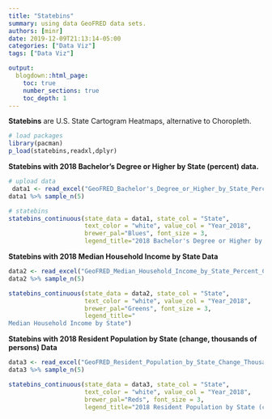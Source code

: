 ```yaml
---
title: "Statebins"
summary: using data GeoFRED data sets.
authors: [minr]
date: 2019-12-09T21:13:14-05:00
categories: ["Data Viz"]
tags: ["Data Viz"]

output:
  blogdown::html_page:
    toc: true
    number_sections: true
    toc_depth: 1   
---
```


**Statebins** are U.S. State Cartogram Heatmaps, alternative to Choropleth.


```r
# load packages
library(pacman)
p_load(statebins,readxl,dplyr)
```


**Statebins with 2018 Bachelor's Degree or Higher by State (percent) data.**
```r
# upload data
 data1 <- read_excel("GeoFRED_Bachelor's_Degree_or_Higher_by_State_Percent.xls", skip = 1)
data1 %>% sample_n(5)
```

```r
# statebins
statebins_continuous(state_data = data1, state_col = "State",
                     text_color = "white", value_col = "Year_2018",
                     brewer_pal="Blues", font_size = 3,
                     legend_title="2018 Bachelor's Degree or Higher by State (percent)")
```



**Statebins with 2018 Median Household Income by State Data**
```r
data2 <- read_excel("GeoFRED_Median_Household_Income_by_State_Percent_Change.xls", skip = 1)
data2 %>% sample_n(5)
```

```r
statebins_continuous(state_data = data2, state_col = "State",
                     text_color = "white", value_col = "Year_2018",
                     brewer_pal="Greens", font_size = 3,
                     legend_title="
Median Household Income by State")
```


**Statebins with 2018 Resident Population by State (change, thousands of persons) Data**
```r
data3 <- read_excel("GeoFRED_Resident_Population_by_State_Change_Thousands_of_Persons.xls", skip=1)
data3 %>% sample_n(5)
```

```r
statebins_continuous(state_data = data3, state_col = "State",
                     text_color = "white", value_col = "Year_2018",
                     brewer_pal="Reds", font_size = 3, 
                     legend_title="2018 Resident Population by State (change, thousands of persons) ")
```

